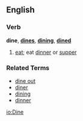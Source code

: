 ==English==
===Verb===
'''dine''', '''[[dines]]''', '''[[dining]]''', '''[[dined]]'''

# [[eat]]; eat [[dinner]] or [[supper]]

===Related Terms===
*[[dine out]]
*[[diner]]
*[[dining]]
*[[dinner]]

[[io:Dine]]